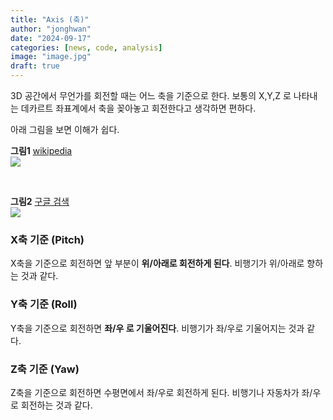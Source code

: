 ```yaml
---
title: "Axis (축)"
author: "jonghwan"
date: "2024-09-17"
categories: [news, code, analysis]
image: "image.jpg"
draft: true
---
```

 

3D 공간에서 무언가를 회전할 때는 어느 축을 기준으로 한다. 보통의 X,Y,Z 로 나타내는 데카르트 좌표계에서 축을 꽂아놓고 회전한다고 생각하면 편하다.

아래 그림을 보면 이해가 쉽다.

**그림1** [wikipedia](https://en.wikipedia.org/wiki/Aircraft_principal_axes)<br>
![](https://upload.wikimedia.org/wikipedia/commons/thumb/c/c1/Yaw_Axis_Corrected.svg/500px-Yaw_Axis_Corrected.svg.png)<br>

<br>

**그림2** [구글 검색](https://howthingsfly.si.edu/media/roll-pitch-yaw)<br>
![](https://howthingsfly.si.edu/sites/default/files/2020-06/pitch-roll-yaw_0.gif)<br>


### X축 기준 (Pitch) {.unnumbered}

X축을 기준으로 회전하면 앞 부분이 **위/아래로 회전하게 된다**. 비행기가 위/아래로 향하는 것과 같다.


### Y축 기준 (Roll) {.unnumbered}

Y축을 기준으로 회전하면 **좌/우 로 기울어진다**. 비행기가 좌/우로 기울어지는 것과 같다.

### Z축 기준 (Yaw) {.unnumbered}

Z축을 기준으로 회전하면 수평면에서 좌/우로 회전하게 된다. 비행기나 자동차가 좌/우로 회전하는 것과 같다.

